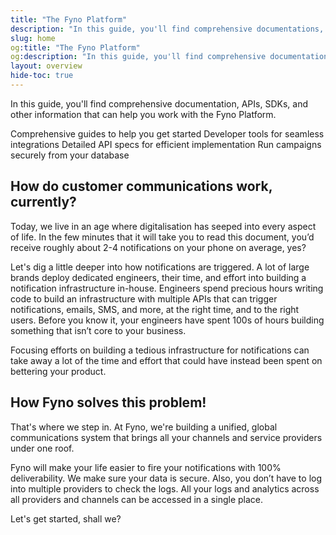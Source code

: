 ```yaml
---
title: "The Fyno Platform"
description: "In this guide, you'll find comprehensive documentations, APIs, SDKs, and other information that can help you work with the Fyno Platform."
slug: home
og:title: "The Fyno Platform"
og:description: "In this guide, you'll find comprehensive documentations, APIs, SDKs, and other information that can help you work with the Fyno Platform."
layout: overview
hide-toc: true
---
```


In this guide, you'll find comprehensive documentation, APIs, SDKs, and other information that can help you work with the Fyno Platform.

<Cards cols={2}>
    <Card title="Docs" icon="fa-regular fa-book" href="./fyno-quickstart">
        Comprehensive guides to help you get started
    </Card>
    <Card title="SDKs" icon="fa-solid fa-code" href="./sdks">
        Developer tools for seamless integrations
    </Card>
    <Card title="API Reference" icon="fa-regular fa-book" href="./api">
        Detailed API specs for efficient implementation
    </Card>
    <Card title="Fyno Connect" icon="fa-regular fa-plug" href="./fyno-connect">
        Run campaigns securely from your database
    </Card>
</Cards>

## How do customer communications work, currently?

Today, we live in an age where digitalisation has seeped into every aspect of life. In the few minutes that it will take you to read this document, you’d receive roughly about 2-4 notifications on your phone on average, yes?

Let's dig a little deeper into how notifications are triggered. A lot of large brands deploy dedicated engineers, their time, and effort into building a notification infrastructure in-house. Engineers spend precious hours writing code to build an infrastructure with multiple APIs that can trigger notifications, emails, SMS, and more, at the right time, and to the right users. Before you know it, your engineers have spent 100s of hours building something that isn’t core to your business.

Focusing efforts on building a tedious infrastructure for notifications can take away a lot of the time and effort that could have instead been spent on bettering your product.

## How Fyno solves this problem!

That's where we step in. At Fyno, we're building a unified, global communications system that brings all your channels and service providers under one roof.

Fyno will make your life easier to fire your notifications with 100% deliverability. We make sure your data is secure. Also, you don’t have to log into multiple providers to check the logs. All your logs and analytics across all providers and channels can be accessed in a single place.

Let's get started, shall we?
